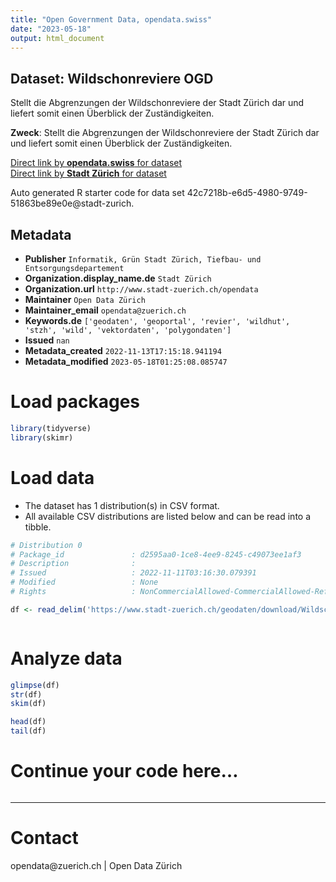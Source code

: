 ```yaml
---
title: "Open Government Data, opendata.swiss"
date: "2023-05-18"
output: html_document
---
```


## Dataset: Wildschonreviere OGD

Stellt die Abgrenzungen der Wildschonreviere der Stadt Zürich dar und liefert somit einen Überblick der Zuständigkeiten.

**Zweck**: Stellt die Abgrenzungen der Wildschonreviere der Stadt Zürich dar und liefert somit einen Überblick der Zuständigkeiten.

[Direct link by **opendata.swiss** for dataset](https://opendata.swiss/de/dataset/wildschonreviere-ogd)<br>
[Direct link by **Stadt Zürich** for dataset](https://data.stadt-zuerich.ch/dataset/geo_wildschonreviere_ogd)

Auto generated R starter code for data set 42c7218b-e6d5-4980-9749-51863be89e0e@stadt-zurich.

## Metadata

- **Publisher** `Informatik, Grün Stadt Zürich, Tiefbau- und Entsorgungsdepartement`
- **Organization.display_name.de** `Stadt Zürich`
- **Organization.url** `http://www.stadt-zuerich.ch/opendata`
- **Maintainer** `Open Data Zürich`
- **Maintainer_email** `opendata@zuerich.ch`
- **Keywords.de** `['geodaten', 'geoportal', 'revier', 'wildhut', 'stzh', 'wild', 'vektordaten', 'polygondaten']`
- **Issued** `nan`
- **Metadata_created** `2022-11-13T17:15:18.941194`
- **Metadata_modified** `2023-05-18T01:25:08.085747`


# Load packages

```r

library(tidyverse)
library(skimr)

```

# Load data

-   The dataset has 1 distribution(s) in CSV format.
-   All available CSV distributions are listed below and can be read into a tibble.

```r

# Distribution 0
# Package_id               : d2595aa0-1ce8-4ee9-8245-c49073ee1af3
# Description              : 
# Issued                   : 2022-11-11T03:16:30.079391
# Modified                 : None
# Rights                   : NonCommercialAllowed-CommercialAllowed-ReferenceNotRequired

df <- read_delim('https://www.stadt-zuerich.ch/geodaten/download/Wildschonreviere_OGD?format=10008')



```

# Analyze data

```r

glimpse(df)
str(df)
skim(df)

head(df)
tail(df)

```

# Continue your code here...

```r

```

------------------------------------------------------------------------

# Contact

opendata@zuerich.ch | Open Data Zürich
